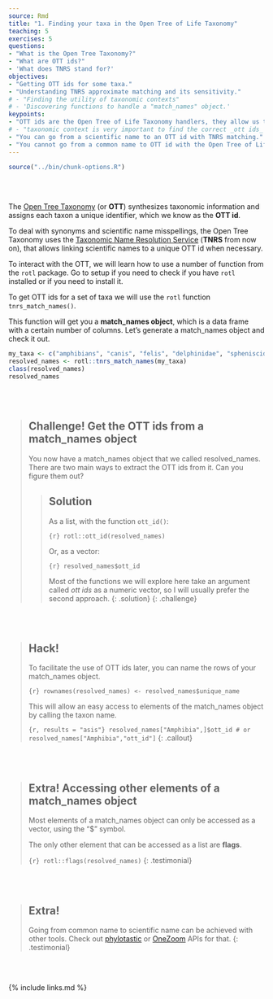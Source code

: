 ```yaml
---
source: Rmd
title: "1. Finding your taxa in the Open Tree of Life Taxonomy"
teaching: 5
exercises: 5
questions:
- "What is the Open Tree Taxonomy?"
- "What are OTT ids?"
- 'What does TNRS stand for?'
objectives:
- "Getting OTT ids for some taxa."
- "Understanding TNRS approximate matching and its sensitivity."
# - "Finding the utility of taxonomic contexts"
# - 'Discovering functions to handle a "match_names" object.'
keypoints:
- "OTT ids are the Open Tree of Life Taxonomy handlers, they allow us to interact with the Open Tree synthetic tree."
# - "taxonomic context is very important to find the correct _ott ids_ for our taxa."
- "You can go from a scientific name to an OTT id with TNRS matching."
- "You cannot go from a common name to OTT id with the Open Tree of Life tools."
---
```

```r
source("../bin/chunk-options.R")
```
<br/>
<br/>

<!-- ### The Open Tree Taxonomy and its identifiers -->

The [Open Tree Taxonomy](https://tree.opentreeoflife.org/about/taxonomy-version/ott3.2) (or **OTT**) synthesizes taxonomic information and assigns each taxon a unique identifier, which we know as the **OTT id**.

To deal with synonyms and scientific name misspellings, the Open Tree Taxonomy uses
the [Taxonomic Name Resolution Service](http://tnrs.iplantcollaborative.org/) (**TNRS**
from now on), that allows linking scientific names to a unique OTT id when necessary.

To interact with the OTT, we will learn how to use a number of function from the `rotl` package.
Go to setup if you need to check if you have `rotl` installed or if you need to install it.

To get OTT ids for a set of taxa we will use the `rotl` function `tnrs_match_names()`.

This function will get you a **match_names object**, which is a data frame with a certain number of columns. Let's generate a match_names object and check it out.


```r
my_taxa <- c("amphibians", "canis", "felis", "delphinidae", "spheniscidae")
resolved_names <- rotl::tnrs_match_names(my_taxa)
class(resolved_names)
resolved_names
```
<br/>
<br/>

> ## **Challenge!** Get the OTT ids from a match_names object
>
> You now have a match_names object that we called resolved_names. There are two main ways to extract the OTT ids from it. Can you figure them out?
>
> > ## Solution
> >
> > As a list, with the function `ott_id()`:
> >
> > ```{r}
> > rotl::ott_id(resolved_names)
> > ```
> >
> > Or, as a vector:
> >
> > ```{r}
> > resolved_names$ott_id
> > ```
> >
> > Most of the functions we will explore here take an argument called _ott ids_ as a numeric vector, so I will usually prefer the second approach.
> {: .solution}
{: .challenge}

<br/>
<br/>

> ## **Hack!**
>
> To facilitate the use of OTT ids later, you can name the rows of your match_names object.
>
> ```{r}
> rownames(resolved_names) <- resolved_names$unique_name
> ```
>
> This will allow an easy access to elements of the match_names object by calling the taxon name.
>
> ```{r, results = "asis"}
> resolved_names["Amphibia",]$ott_id
> # or
> resolved_names["Amphibia","ott_id"]
> ```
{: .callout}

<br/>
<br/>

> ## **Extra!** Accessing other elements of a match_names object
>
> Most elements of a match_names object can only be accessed as a vector, using the "$" symbol.
>
> The only other element that can be accessed as a list are **flags**.
>
> ```{r}
> rotl::flags(resolved_names)
> ```
{: .testimonial}

<!-- ## **Challenge!** What do other elements of a "match_names" object tell us?

## Solution
{: .solution}
{: .challenge}


### Taxonomic contexts and updating a match_names object

Running a tnrs match can take some time, so if you just want to update a few elements from your match_names object, you can use the functions `inspect()` and `update()`.

The _Mus_ example is fixed.

## **Hack!**

Put together two "match_names" objects with `c()` or `rbind()`
{: .callout} -->
<br/>
<br/>

> ## **Extra!**
>
> Going from common name to scientific name can be achieved with other tools. Check out [phylotastic](https://phylo.cs.nmsu.edu/) or [OneZoom](https://github.com/OneZoom/OZtree) APIs for that.
{: .testimonial}

<br/>
<br/>

{% include links.md %}
